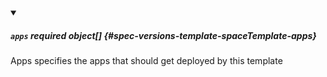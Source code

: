 


<details className="config-field" data-expandable="true" open>
<summary>

##### `apps` <span className="config-field-required" data-required="false">required</span> <span className="config-field-type">object[]</span> <span className="config-field-default"></span> <span className="config-field-enum"></span> {#spec-versions-template-spaceTemplate-apps}

Apps specifies the apps that should get deployed by this template

</summary>

<PartialAppsreference />


</details>
